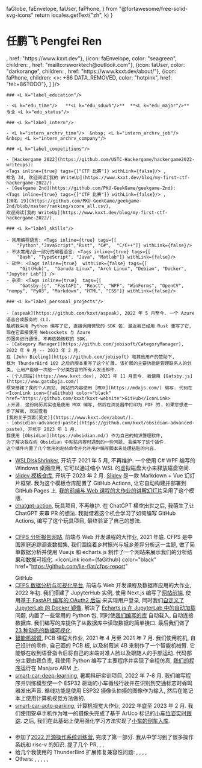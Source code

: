   faGlobe,
  faEnvelope,
  faUser,
  faPhone,
} from "@fortawesome/free-solid-svg-icons"
  return locales.getText("zh", k)
}

<A4>
    <h1 className="has-text-centered"> 任鹏飞   Pengfei Ren </h1>
    <HorizontalIconLinks items={
        [
            {icon: faGithub, color: "black", children: "GitHub", href: "https://github.com/kxxt"},
            {icon: faGlobe, color: "dodgerblue", children: <L k="label_website"/>, href: "https://www.kxxt.dev"},
            {icon: faEnvelope, color: "seagreen", children: <L k="label_email"/>, href: "mailto:rsworktech@outlook.com"},
            {icon: faUser, color: "darkorange", children: <L k="label_about_me"/>, href: "https://www.kxxt.dev/about/"},
            {icon: faPhone, children: <><L k="label_phone"/>: +86 DATA_REMOVED</>, color: "hotpink", href: "tel:+86TODO"},
        ]
    }/>

    ### <L k="label_education"/>

    - <L k="edu_time"/>   **<L k="edu_sduwh"/>**  **<L k="edu_major"/>** 专业 <L k="edu_status"/>

    ### <L k="label_intern"/>

    - <L k="intern_archrv_time"/>  &nbsp; <L k="intern_archrv_job"/> &nbsp; <L k="intern_archrv_company"/>

    ### <L k="label_competitions"/>

    - [Hackergame 2022](https://github.com/USTC-Hackergame/hackergame2022-writeups):
    <Tags inline={true} tags={["CTF 比赛"]} withLink={false}/> ,
    排名 34, 欢迎阅读[我的 WriteUp](https://www.kxxt.dev/blog/my-first-ctf-hackergame-2022/).
    - [Geekgame 2nd](https://github.com/PKU-GeekGame/geekgame-2nd):
    <Tags inline={true} tags={["CTF 比赛"]} withLink={false}/> ,
    [排名 19](https://github.com/PKU-GeekGame/geekgame-2nd/blob/master/ranking/score_all.csv),
    欢迎阅读[我的 WriteUp](https://www.kxxt.dev/blog/my-first-ctf-hackergame-2022/).

    ### <L k="label_skills"/>

    - 常用编程语言: <Tags inline={true} tags={[
        "Python","JavaScript","Rust", "C#",  "C/C++"]} withLink={false}/>
    - 不太常用/会一部分的编程语言: <Tags inline={true} tags={[
        "Bash", "TypeScript", "Java", "Matlab"]} withLink={false}/>
    - 软件: <Tags inline={true}  withLink={false} tags={[
         "Git(Hub)",  "Garuda Linux", "Arch Linux", "Debian", "Docker", "Jupyter Lab"]} />
    - 杂项: <Tags inline={true}  tags={[
         "Gatsby.js", "FastAPI", "React", "WPF", "WinForms", "OpenCV", "numpy", "PyO3", "Markdown", "HTML", "CSS"]} withLink={false}/>

    ### <L k="label_personal_projects"/>

    - [aspeak](https://github.com/kxxt/aspeak), 2022 年 5 月至今. 一个 Azure 语音合成服务的 CLI.
    最初我采用 Python 编写了它, 直接调用微软的 SDK 包. 最近我已经用 Rust 重写了它, 现在它直接使用 Websockets 与 Azure
    的服务进行通信, 不再依赖微软的 SDK.
    - [Category Manager](https://github.com/jobisoft/CategoryManager), 2022 年 9 月 -- 2023 年 2 月.
    在 [John Bieling](https://github.com/jobisoft) 和其他用户的赞助下,
    我为 ThunderBird 102 之后的版本重写了这个扩展. 该扩展的主要功能是管理联系人的分类, 让用户能够一次给一个分类包含的所有人发送邮件.
    - [个人网站](https://www.kxxt.dev), 2021 年 11 月至今. 我使用 [Gatsby.js](https://www.gatsbyjs.com/)
    框架搭建了我的个人网站, 网站的内容使用 [MDX](https://mdxjs.com/) 编写. 代码在
    <IconLink icon={faGithub} color="black" href="https://github.com/kxxt/kxxt-website">GitHub</IconLink>
    上开源. 这份简历其实也是使用 MDX 编写, 然后在浏览器中打印为 PDF 的. 如果您想进一步了解我, 欢迎查看
    [我的关于页面(英文)](https://www.kxxt.dev/about/).
    - [obsidian-advanced-paste](https://github.com/kxxt/obsidian-advanced-paste), 开坑于 2023 年 1 月.
    我使用 [Obsidian](https://obsidian.md/) 作为自己的知识管理软件,
    为了解决我在向 Obsidian 中粘贴内容时遇到的一些问题, 我编写了这个插件.
    这个插件内置了几个常用的粘帖命令并允许用户编写脚本来处理粘贴的内容.

</A4>

<A4>

- [WSLDiskShrinker](https://github.com/kxxt/WSLDiskShrinker), 开坑于 2021 年 5 月, 不再维护.
  一个使用 C# WPF 编写的 Windows 桌面应用, 它可以通过缩小 WSL 的虚拟磁盘大小来释放磁盘空间.
- [slidev 模板仓库](https://github.com/kxxt/slidev-template-repo), 开坑于 2023
  年 2 月. [Slidev](https://sli.dev/) 是一款 Markdown + Vue 幻灯片框架.
  我为这个模板仓库配置了 GitHub Actions, 让它自动构建并部署到 GitHub Pages 上. [我的前端与 Web
  课程的大作业的讲解幻灯片](https://lie-flat.github.io/slides/)采用了这个模版.
- [chatgpt-action](https://github.com/kxxt/chatgpt-action), 玩具项目, 不再维护.
  在 ChatGPT 横空出世之后, 我萌生了让 ChatGPT 来审 PR 的想法.
  我就借着这个机会学习了如何编写 GitHub Actions, 编写了这个玩具项目,
  最终验证了自己的想法.

### <L k="label_course_projects"/>

- [CFPS 分析报告网站](https://cfps-report.vercel.app/), 前端与 Web 开发课程的大作业, 2021 年底.
  CFPS 是中国家庭追踪调查数据集, 我们围绕着乡村振兴与城乡差异分析这一主题, 做了简单数据分析并使用 Vue.js 和
  echarts.js 制作了一个网站来展示我们的分析结果和数据可视化.
  <IconLink
    icon={faGithub}
    color="black"
    href="https://github.com/lie-flat/cfps-report"
  >
    GitHub
  </IconLink>
- [CFPS 数据分析与可视化平台](https://github.com/lie-flat/cfps-jupyterhub), 前端与 Web 开发课程及数据库应用的大作业, 2022 年初.
  我们搭建了 JupyterHub 实例, 使用 Next.js 编写了[网站前端](https://github.com/lie-flat/cfps-jupyterhub/tree/master/hub-login),
  使用[基于 FastAPI 编写的 OAuth2 后端](https://github.com/lie-flat/cfps-jupyterhub/tree/master/backend)
  来实现用户登录, 同时我们[自定义了 JupyterLab 的 Docker 镜像](https://github.com/lie-flat/cfps-jupyterhub/tree/master/minimal-notebook-py310),
  解决了 [Echarts.js 在 JupyterLab 中的自动加载](https://github.com/lie-flat/cfps-jupyterhub/tree/master/jupyterlab_cfps_preload)问题,
  内置了一些常用的 Python 包, 同时使[我们编写的库](https://github.com/lie-flat/cfps-jupyterhub/tree/master/cfps_dvapis)
  自动载入, 自动连接数据库. 我们编写的库提供了从数据库中读取数据的简单接口. 最后我们做了 [23 种动态的数据可视化](https://github.com/lie-flat/cfps-jupyterhub/tree/master/notebooks).
- [智能机械臂](https://www.bilibili.com/video/BV1J54y1n7v6/), PCB 课程大作业, 2021 年 4 月至 2021 年 7 月.
  我们使用舵机, 自己设计的零件, 自己画的 PCB 板, 以及树莓派 4B 来制作了一个智能机械臂.
  它能够在收到语音指令后将自己的末端对准人脸以及跟随人的手部运动. 代码部分主要由我负责,
  我使用 Python 编写了主要程序并实现了全程仿真, [我们的程序](https://github.com/kxxt/robotic-arm)运行在 Manjaro ARM 上.
- [smart-car-deep-learning](https://github.com/lie-flat/smart-car-deep-learning),
  暑期科研实训项目, 2022 年 7-8 月.
  我们编写程序并训练模型使一个 ESP32 驱动的小车循线行驶并在识别到交通标志时蜂鸣器发出声音.
  循线功能是使用 ESP32 摄像头拍摄的图像作为输入, 然后在笔记本上使用计算机视觉方法做的.
- [smart-car-auto-parking](https://github.com/kxxt/chatgpt-action), 计算机视觉大作业, 2022 年底至 2023 年 2 月.
  我们使用安卓手机作为唯一的摄像头完成了基于 ArUco 标记的[小车位姿实时跟踪](https://www.bilibili.com/video/BV1N24y1y7Zt).
  之后, 我们在此基础上使用强化学习方法实现了[小车的倒车入库](https://www.bilibili.com/video/BV1C84y1W7zS).

### <L k="label_other_experiences"/>

- 参加了[2022 开源操作系统训练营](https://github.com/LearningOS/rust-based-os-comp2023/tree/comp2022),
  完成了第一部分. 我从中学习到了很多操作系统和 risc-v 的知识. 提了几个 PR, <PR number="107" repo="LearningOS/rust-based-os-comp2023"/>,
  <PR number="145" repo="LearningOS/rust-based-os-comp2023" />, <PR number="152" repo="LearningOS/rust-based-os-comp2023" open />
- 给几个我使用的 ThunderBird 扩展修复兼容性问题: <PR number="287" repo="jobisoft/DAV-4-TbSync" half/>,
  <PR number="606" repo="jobisoft/TbSync" half />, <PR
    number="602"
    repo="jobisoft/TbSync"
    half
  />,
  <PR number="173" repo="jobisoft/EAS-4-TbSync" half />, <PR number="174" repo="jobisoft/EAS-4-TbSync" half />
- Others: <PR number="12" repo="jhavl/swift" full/>, <PR number="3757" repo="taichi-dev/taichi" full/>,
  <PR number="11" repo="imbushuo/EnergyStar" full />, <PR
    number="111"
    repo="lukas-blecher/LaTeX-OCR"
    full
  />, <PR number="9" repo="imbushuo/EnergyStar" full />,

</A4>
